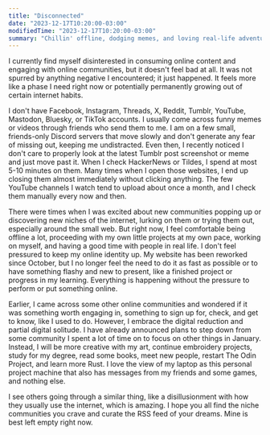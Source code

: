 ```yaml
---
title: "Disconnected"
date: "2023-12-17T10:20:00-03:00"
modifiedTime: "2023-12-17T10:20:00-03:00"
summary: "Chillin' offline, dodging memes, and loving real-life adventures!"
---
```


I currently find myself disinterested in consuming online content and engaging with online communities, but it doesn't feel bad at all. It was not spurred by anything negative I encountered; it just happened. It feels more like a phase I need right now or potentially permanently growing out of certain internet habits.

I don't have Facebook, Instagram, Threads, X, Reddit, Tumblr, YouTube, Mastodon, Bluesky, or TikTok accounts. I usually come across funny memes or videos through friends who send them to me. I am on a few small, friends-only Discord servers that move slowly and don't generate any fear of missing out, keeping me undistracted. Even then, I recently noticed I don't care to properly look at the latest Tumblr post screenshot or meme and just move past it. When I check HackerNews or Tildes, I spend at most 5-10 minutes on them. Many times when I open those websites, I end up closing them almost immediately without clicking anything. The few YouTube channels I watch tend to upload about once a month, and I check them manually every now and then.

There were times when I was excited about new communities popping up or discovering new niches of the internet, lurking on them or trying them out, especially around the small web. But right now, I feel comfortable being offline a lot, proceeding with my own little projects at my own pace, working on myself, and having a good time with people in real life. I don't feel pressured to keep my online identity up. My website has been reworked since October, but I no longer feel the need to do it as fast as possible or to have something flashy and new to present, like a finished project or progress in my learning. Everything is happening without the pressure to perform or put something online.

Earlier, I came across some other online communities and wondered if it was something worth engaging in, something to sign up for, check, and get to know, like I used to do. However, I embrace the digital reduction and partial digital solitude. I have already announced plans to step down from some community I spent a lot of time on to focus on other things in January. Instead, I will be more creative with my art, continue embroidery projects, study for my degree, read some books, meet new people, restart The Odin Project, and learn more Rust. I love the view of my laptop as this personal project machine that also has messages from my friends and some games, and nothing else.

I see others going through a similar thing, like a disillusionment with how they usually use the internet, which is amazing. I hope you all find the niche communities you crave and curate the RSS feed of your dreams. Mine is best left empty right now.
